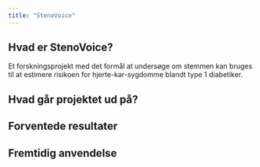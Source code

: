 ```yaml
---
title: "StenoVoice"
---
```


## Hvad er StenoVoice?
Et forskningsprojekt med det formål at undersøge om stemmen kan bruges til at estimere risikoen for hjerte-kar-sygdomme blandt type 1 diabetiker.


## Hvad går projektet ud på?


## Forventede resultater


## Fremtidig anvendelse
